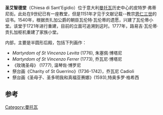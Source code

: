{{Infobox religious building
| building_name   = 圣艾智德堂
| image       = Chiesa di Sant'Egidio, Mantova.jpg
| image_size      = 200px
| location              = 意大利[[曼托瓦|曼托瓦]]  
| religious_affiliation =[[罗马天主教|罗马天主教]]
| architecture_type     = 教堂
| architecture_style    = 巴洛克
| groundbreaking        = 1721年重建
|year_completed      = 1787年
|Website        = [http://www.parrocchiasantegidio.it/ parrocchia di Sant'Egidio]
}}
'''圣艾智德堂'''（Chiesa di Sant'Egidio）位于意大利[[曼托瓦|曼托瓦]]历史中心的皮特罗·弗蒂尼街。此处在9世纪已有一座教堂，但是1151年才见于文献记载--教宗[[恩仁三世|恩仁三世]]的诏书。1540年，根据贡扎加公爵的朝臣瓦伦特·瓦伦蒂的遗愿，兴建了瓦伦蒂小堂。该堂于1721年进行重建，目前的立面可追溯到这时。1777年，路易吉·瓦伦蒂·贡扎加枢机重建了家族小堂。

内部，主要是半圆形后殿，包括下列画作：
* ''Martyrdom of St Vincenzo Levita'' (1776), 朱塞佩·博塔尼
* ''Martyrdom of St Vincenzo Ferrer'' (1773), 乔瓦尼·博塔尼
* 《玫瑰圣母》 (1777), 温琴佐·博罗尼
* 祭台画《Charity of St Guerrino》(1736-1742)，乔瓦尼 Cadioli
* 祭台画《圣母子、圣多明我和真福亚赛娜》(1593),特奥多罗·格希西
==参考==
<references/>
{{coord|45.1534|N|10.7945|E|source:wikidata-and-enwiki-cat-tree_region:IT|display=title}}
[[Category:曼托瓦|Category:曼托瓦]]